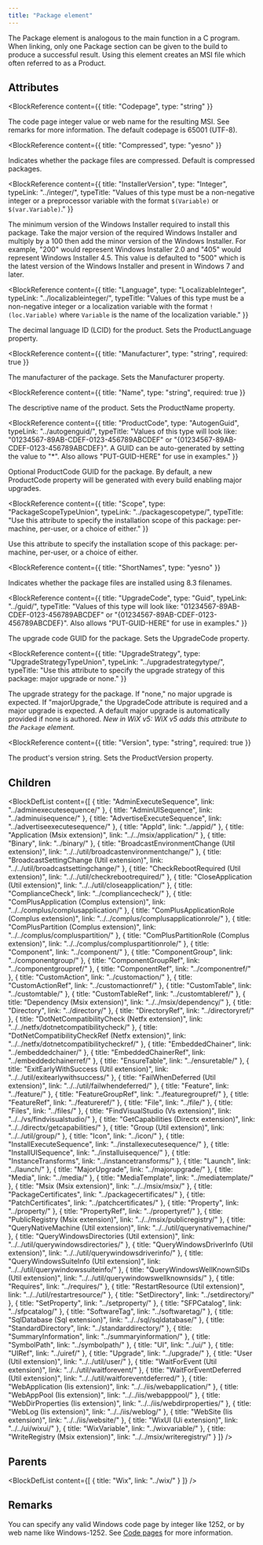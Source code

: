 ```yaml
---
title: "Package element"
---
```



The Package element is analogous to the main function in a C program. When linking, only one Package section
 can be given to the build to produce a successful result. Using this element creates an MSI file which often
 referred to as a Product.


## Attributes

<BlockWrapper>

  <BlockReference
    content={{
      title: "Codepage",
      type: "string"
    }}
  >
  The code page integer value or web name for the resulting MSI. See remarks for more information.
   The default codepage is 65001 (UTF-8).
  </BlockReference>

  <BlockReference
    content={{
      title: "Compressed",
      type: "yesno"
    }}
  >
  Indicates whether the package files are compressed. Default is compressed packages.
  </BlockReference>

  <BlockReference
    content={{
      title: "InstallerVersion",
      type: "Integer",
      typeLink: "../integer/",
      typeTitle: "Values of this type must be a non-negative integer or a preprocessor variable with the format `$(Variable)` or `$(var.Variable)`."
    }}
  >
  The minimum version of the Windows Installer required to install this package. Take the major version of the required Windows Installer
   and multiply by a 100 then add the minor version of the Windows Installer. For example, "200" would represent Windows Installer 2.0 and
   "405" would represent Windows Installer 4.5. This value is defaulted to "500" which is the latest version of the Windows Installer and
   present in Windows 7 and later.
  </BlockReference>

  <BlockReference
    content={{
      title: "Language",
      type: "LocalizableInteger",
      typeLink: "../localizableinteger/",
      typeTitle: "Values of this type must be a non-negative integer or a localization variable with the format `!(loc.Variable)` where `Variable` is the name of the localization variable."
    }}
  >
  The decimal language ID (LCID) for the product. Sets the ProductLanguage property.
  </BlockReference>

  <BlockReference
    content={{
      title: "Manufacturer",
      type: "string",
      required: true
    }}
  >
  The manufacturer of the package. Sets the Manufacturer property.
  </BlockReference>

  <BlockReference
    content={{
      title: "Name",
      type: "string",
      required: true
    }}
  >
  The descriptive name of the product. Sets the ProductName property.
  </BlockReference>

  <BlockReference
    content={{
      title: "ProductCode",
      type: "AutogenGuid",
      typeLink: "../autogenguid/",
      typeTitle: "Values of this type will look like: \"01234567-89AB-CDEF-0123-456789ABCDEF\" or \"{01234567-89AB-CDEF-0123-456789ABCDEF}\". A GUID can be auto-generated by setting the value to \"*\". Also allows \"PUT-GUID-HERE\" for use in examples."
    }}
  >
  Optional ProductCode GUID for the package. By default, a new ProductCode property will be
   generated with every build enabling major upgrades.
  </BlockReference>

  <BlockReference
    content={{
      title: "Scope",
      type: "PackageScopeTypeUnion",
      typeLink: "../packagescopetype/",
      typeTitle: "Use this attribute to specify the installation scope of this package: per-machine, per-user, or a choice of either."
    }}
  >
  Use this attribute to specify the installation scope of this package: per-machine, per-user, or a choice of either.
  </BlockReference>

  <BlockReference
    content={{
      title: "ShortNames",
      type: "yesno"
    }}
  >
  Indicates whether the package files are installed using 8.3 filenames.
  </BlockReference>

  <BlockReference
    content={{
      title: "UpgradeCode",
      type: "Guid",
      typeLink: "../guid/",
      typeTitle: "Values of this type will look like: \"01234567-89AB-CDEF-0123-456789ABCDEF\" or \"{01234567-89AB-CDEF-0123-456789ABCDEF}\". Also allows \"PUT-GUID-HERE\" for use in examples."
    }}
  >
  The upgrade code GUID for the package. Sets the UpgradeCode property.
  </BlockReference>

  <BlockReference
    content={{
      title: "UpgradeStrategy",
      type: "UpgradeStrategyTypeUnion",
      typeLink: "../upgradestrategytype/",
      typeTitle: "Use this attribute to specify the upgrade strategy of this package: major upgrade or none."
    }}
  >
  The upgrade strategy for the package. If "none," no major upgrade is expected.
   If "majorUpgrade," the UpgradeCode attribute is required and a major upgrade is expected.
   A default major upgrade is automatically provided if none is authored.
   _New in WiX v5: WiX v5 adds this attribute to the `Package` element._
  </BlockReference>

  <BlockReference
    content={{
      title: "Version",
      type: "string",
      required: true
    }}
  >
  The product's version string. Sets the ProductVersion property.
  </BlockReference>

</BlockWrapper>

## Children

<BlockDefList content={[
    {
      title: "AdminExecuteSequence",
      link: "../adminexecutesequence/"
    },
    {
      title: "AdminUISequence",
      link: "../adminuisequence/"
    },
    {
      title: "AdvertiseExecuteSequence",
      link: "../advertiseexecutesequence/"
    },
    {
      title: "AppId",
      link: "../appid/"
    },
    {
      title: "Application (Msix extension)",
      link: "../../msix/application/"
    },
    {
      title: "Binary",
      link: "../binary/"
    },
    {
      title: "BroadcastEnvironmentChange (Util extension)",
      link: "../../util/broadcastenvironmentchange/"
    },
    {
      title: "BroadcastSettingChange (Util extension)",
      link: "../../util/broadcastsettingchange/"
    },
    {
      title: "CheckRebootRequired (Util extension)",
      link: "../../util/checkrebootrequired/"
    },
    {
      title: "CloseApplication (Util extension)",
      link: "../../util/closeapplication/"
    },
    {
      title: "ComplianceCheck",
      link: "../compliancecheck/"
    },
    {
      title: "ComPlusApplication (Complus extension)",
      link: "../../complus/complusapplication/"
    },
    {
      title: "ComPlusApplicationRole (Complus extension)",
      link: "../../complus/complusapplicationrole/"
    },
    {
      title: "ComPlusPartition (Complus extension)",
      link: "../../complus/compluspartition/"
    },
    {
      title: "ComPlusPartitionRole (Complus extension)",
      link: "../../complus/compluspartitionrole/"
    },
    {
      title: "Component",
      link: "../component/"
    },
    {
      title: "ComponentGroup",
      link: "../componentgroup/"
    },
    {
      title: "ComponentGroupRef",
      link: "../componentgroupref/"
    },
    {
      title: "ComponentRef",
      link: "../componentref/"
    },
    {
      title: "CustomAction",
      link: "../customaction/"
    },
    {
      title: "CustomActionRef",
      link: "../customactionref/"
    },
    {
      title: "CustomTable",
      link: "../customtable/"
    },
    {
      title: "CustomTableRef",
      link: "../customtableref/"
    },
    {
      title: "Dependency (Msix extension)",
      link: "../../msix/dependency/"
    },
    {
      title: "Directory",
      link: "../directory/"
    },
    {
      title: "DirectoryRef",
      link: "../directoryref/"
    },
    {
      title: "DotNetCompatibilityCheck (Netfx extension)",
      link: "../../netfx/dotnetcompatibilitycheck/"
    },
    {
      title: "DotNetCompatibilityCheckRef (Netfx extension)",
      link: "../../netfx/dotnetcompatibilitycheckref/"
    },
    {
      title: "EmbeddedChainer",
      link: "../embeddedchainer/"
    },
    {
      title: "EmbeddedChainerRef",
      link: "../embeddedchainerref/"
    },
    {
      title: "EnsureTable",
      link: "../ensuretable/"
    },
    {
      title: "ExitEarlyWithSuccess (Util extension)",
      link: "../../util/exitearlywithsuccess/"
    },
    {
      title: "FailWhenDeferred (Util extension)",
      link: "../../util/failwhendeferred/"
    },
    {
      title: "Feature",
      link: "../feature/"
    },
    {
      title: "FeatureGroupRef",
      link: "../featuregroupref/"
    },
    {
      title: "FeatureRef",
      link: "../featureref/"
    },
    {
      title: "File",
      link: "../file/"
    },
    {
      title: "Files",
      link: "../files/"
    },
    {
      title: "FindVisualStudio (Vs extension)",
      link: "../../vs/findvisualstudio/"
    },
    {
      title: "GetCapabilities (Directx extension)",
      link: "../../directx/getcapabilities/"
    },
    {
      title: "Group (Util extension)",
      link: "../../util/group/"
    },
    {
      title: "Icon",
      link: "../icon/"
    },
    {
      title: "InstallExecuteSequence",
      link: "../installexecutesequence/"
    },
    {
      title: "InstallUISequence",
      link: "../installuisequence/"
    },
    {
      title: "InstanceTransforms",
      link: "../instancetransforms/"
    },
    {
      title: "Launch",
      link: "../launch/"
    },
    {
      title: "MajorUpgrade",
      link: "../majorupgrade/"
    },
    {
      title: "Media",
      link: "../media/"
    },
    {
      title: "MediaTemplate",
      link: "../mediatemplate/"
    },
    {
      title: "Msix (Msix extension)",
      link: "../../msix/msix/"
    },
    {
      title: "PackageCertificates",
      link: "../packagecertificates/"
    },
    {
      title: "PatchCertificates",
      link: "../patchcertificates/"
    },
    {
      title: "Property",
      link: "../property/"
    },
    {
      title: "PropertyRef",
      link: "../propertyref/"
    },
    {
      title: "PublicRegistry (Msix extension)",
      link: "../../msix/publicregistry/"
    },
    {
      title: "QueryNativeMachine (Util extension)",
      link: "../../util/querynativemachine/"
    },
    {
      title: "QueryWindowsDirectories (Util extension)",
      link: "../../util/querywindowsdirectories/"
    },
    {
      title: "QueryWindowsDriverInfo (Util extension)",
      link: "../../util/querywindowsdriverinfo/"
    },
    {
      title: "QueryWindowsSuiteInfo (Util extension)",
      link: "../../util/querywindowssuiteinfo/"
    },
    {
      title: "QueryWindowsWellKnownSIDs (Util extension)",
      link: "../../util/querywindowswellknownsids/"
    },
    {
      title: "Requires",
      link: "../requires/"
    },
    {
      title: "RestartResource (Util extension)",
      link: "../../util/restartresource/"
    },
    {
      title: "SetDirectory",
      link: "../setdirectory/"
    },
    {
      title: "SetProperty",
      link: "../setproperty/"
    },
    {
      title: "SFPCatalog",
      link: "../sfpcatalog/"
    },
    {
      title: "SoftwareTag",
      link: "../softwaretag/"
    },
    {
      title: "SqlDatabase (Sql extension)",
      link: "../../sql/sqldatabase/"
    },
    {
      title: "StandardDirectory",
      link: "../standarddirectory/"
    },
    {
      title: "SummaryInformation",
      link: "../summaryinformation/"
    },
    {
      title: "SymbolPath",
      link: "../symbolpath/"
    },
    {
      title: "UI",
      link: "../ui/"
    },
    {
      title: "UIRef",
      link: "../uiref/"
    },
    {
      title: "Upgrade",
      link: "../upgrade/"
    },
    {
      title: "User (Util extension)",
      link: "../../util/user/"
    },
    {
      title: "WaitForEvent (Util extension)",
      link: "../../util/waitforevent/"
    },
    {
      title: "WaitForEventDeferred (Util extension)",
      link: "../../util/waitforeventdeferred/"
    },
    {
      title: "WebApplication (Iis extension)",
      link: "../../iis/webapplication/"
    },
    {
      title: "WebAppPool (Iis extension)",
      link: "../../iis/webapppool/"
    },
    {
      title: "WebDirProperties (Iis extension)",
      link: "../../iis/webdirproperties/"
    },
    {
      title: "WebLog (Iis extension)",
      link: "../../iis/weblog/"
    },
    {
      title: "WebSite (Iis extension)",
      link: "../../iis/website/"
    },
    {
      title: "WixUI (Ui extension)",
      link: "../../ui/wixui/"
    },
    {
      title: "WixVariable",
      link: "../wixvariable/"
    },
    {
      title: "WriteRegistry (Msix extension)",
      link: "../../msix/writeregistry/"
    }
  ]}
/>

## Parents

<BlockDefList content={[
    {
      title: "Wix",
      link: "../wix/"
    }
  ]}
/>

## Remarks

You can specify any valid Windows code page by integer like 1252, or by web name like Windows-1252. See [Code pages](../../tools/codepage.md) for more information.

